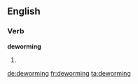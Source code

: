 ==English==

===Verb===
'''deworming'''

# {{present participle of|deworm}}

[[de:deworming]]
[[fr:deworming]]
[[ta:deworming]]